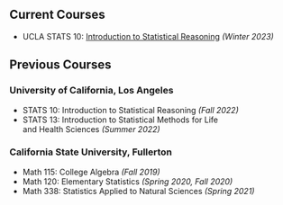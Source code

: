 ## Current Courses

- UCLA STATS 10: [Introduction to Statistical Reasoning](/ucla/stats10/intro.qmd) *(Winter 2023)* 

## Previous Courses

### University of California, Los Angeles

- STATS 10: Introduction to Statistical Reasoning
*(Fall 2022)*
- STATS 13: Introduction to Statistical Methods for Life \
and Health Sciences *(Summer 2022)*

### California State University, Fullerton

- Math 115: College Algebra *(Fall 2019)*
- Math 120: Elementary Statistics *(Spring 2020, Fall 2020)*
- Math 338: Statistics Applied to Natural Sciences *(Spring 2021)*